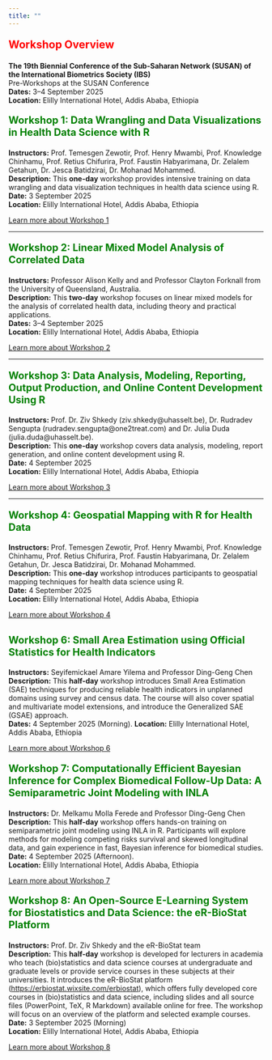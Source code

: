 ```yaml
---
title: ""
---
```


<p style="color: red; font-size: 1.5em; font-weight: bold;">Workshop Overview</p>

<p><strong>The 19th Biennial Conference of the Sub-Saharan Network (SUSAN) of the International Biometrics Society (IBS)</strong><br>
Pre-Workshops at the SUSAN Conference<br>
<strong>Dates:</strong> 3–4 September 2025<br>
<strong>Location:</strong> Elilly International Hotel, Addis Ababa, Ethiopia
</p>

<p style="color: green; font-size: 1.4em; font-weight: bold;">Workshop 1: Data Wrangling and Data Visualizations in Health Data Science with R</p>

**Instructors:** Prof. Temesgen Zewotir, Prof. Henry Mwambi, Prof. Knowledge Chinhamu, Prof. Retius Chifurira, Prof. Faustin Habyarimana, Dr. Zelalem Getahun, Dr. Jesca Batidzirai, Dr. Mohanad Mohammed.  
**Description:** This **one-day** workshop provides intensive training on data wrangling and data visualization techniques in health data science using R.  
**Date:** 3 September 2025  
**Location:** Elilly International Hotel, Addis Ababa, Ethiopia

[Learn more about Workshop 1](workshop 1.qmd)

---

<p style="color: green; font-size: 1.4em; font-weight: bold;">Workshop 2: Linear Mixed Model Analysis of Correlated Data</p>

**Instructors:** Professor Alison Kelly and and Professor Clayton Forknall from the University of Queensland, Australia.  
**Description:** This **two-day** workshop focuses on linear mixed models for the analysis of correlated health data, including theory and practical applications.  
**Dates:** 3–4 September 2025  
**Location:** Elilly International Hotel, Addis Ababa, Ethiopia

[Learn more about Workshop 2](workshop 2.qmd)

---

<p style="color: green; font-size: 1.4em; font-weight: bold;">Workshop 3: Data Analysis, Modeling, Reporting, Output Production, and Online Content Development Using R</p>

**Instructors:** Prof. Dr. Ziv Shkedy (ziv.shkedy@uhasselt.be), Dr. Rudradev Sengupta (rudradev.sengupta@one2treat.com) and Dr. Julia Duda (julia.duda@uhasselt.be).  
**Description:** This **one-day** workshop covers data analysis, modeling, report generation, and online content development using R.  
**Date:** 4 September 2025  
**Location:** Elilly International Hotel, Addis Ababa, Ethiopia

[Learn more about Workshop 3](workshop 3.qmd)

---

<p style="color: green; font-size: 1.4em; font-weight: bold;">Workshop 4: Geospatial Mapping with R for Health Data</p>

**Instructors:** Prof. Temesgen Zewotir, Prof. Henry Mwambi, Prof. Knowledge Chinhamu, Prof. Retius Chifurira, Prof. Faustin Habyarimana, Dr. Zelalem Getahun, Dr. Jesca Batidzirai, Dr. Mohanad Mohammed.  
**Description:** This **one-day** workshop introduces participants to geospatial mapping techniques for health data science using R.  
**Date:** 4 September 2025  
**Location:** Elilly International Hotel, Addis Ababa, Ethiopia

[Learn more about Workshop 4](workshop 4.qmd)

<!--  
---

<p style="color: green; font-size: 1.4em; font-weight: bold;">Workshop 5: Modeling Longitudinal Data with Time-Dependent Covariates</p>

**Instructors:** Professor Jeffrey Wilson, Professor of Statistics and Biostatistics, Associate Dean for Research and Associate Dean for Inclusive Excellence, W. P. Carey School of Business, Arizona State University, USA.

Professor Ding-Geng Chen,
Elected Member of the Academy of Science of South Africa (MASSAf) and Elected Fellow of the American Statistical Association South Africa SARChI Chair in Biostatistics and Extraordinary Professor, University of Pretoria, South Africa, Executive Director and Professor in Biostatistics, College of Health Solutions, Arizona State University, USA.

**Description:** This **half-day** workshop explores the handling of time-varying covariates in statistical modeling, essential for longitudinal health studies.  
**Date:** 3 September 2025  (Afternoon). 

**Location:** Elilly International Hotel, Addis Ababa, Ethiopia

[Learn more about Workshop 5](workshop 5.qmd)
-->

---

<p style="color: green; font-size: 1.4em; font-weight: bold;">Workshop 6: Small Area Estimation using Official Statistics for Health Indicators</p>

**Instructors:** Seyifemickael Amare Yilema and Professor Ding-Geng Chen  
**Description:** This **half-day** workshop introduces Small Area Estimation (SAE) techniques for producing reliable health indicators in unplanned domains using survey and census data. The course will also cover spatial and multivariate model extensions, and introduce the Generalized SAE (GSAE) approach.  
**Dates:** 4 September 2025 (Morning). 
**Location:** Elilly International Hotel, Addis Ababa, Ethiopia

[Learn more about Workshop 6](workshop 6.qmd)


<p style="color: green; font-size: 1.4em; font-weight: bold;">Workshop 7: Computationally Efficient Bayesian Inference for Complex Biomedical Follow-Up Data: A Semiparametric Joint Modeling with INLA</p>

**Instructors:** Dr. Melkamu Molla Ferede and Professor Ding-Geng Chen  
**Description:** This **half-day** workshop offers hands-on training on semiparametric joint modeling using INLA in R. Participants will explore methods for modeling competing risks survival and skewed longitudinal data, and gain experience in fast, Bayesian inference for biomedical studies.  
**Date:** 4 September 2025 (Afternoon).    
**Location:** Elilly International Hotel, Addis Ababa, Ethiopia

[Learn more about Workshop 7](workshop 7.qmd)

<p style="color: green; font-size: 1.4em; font-weight: bold;">Workshop 8: An Open-Source E-Learning System for Biostatistics and Data Science: the eR-BioStat Platform</p>

**Instructors:** Prof. Dr. Ziv Shkedy and the eR-BioStat team  
**Description:** This **half-day** workshop is developed for lecturers in academia who teach (bio)statistics and data science courses at undergraduate and graduate levels or provide service courses in these subjects at their universities. It introduces the eR-BioStat platform (<a href="https://erbiostat.wixsite.com/erbiostat">https://erbiostat.wixsite.com/erbiostat</a>), which offers fully developed core courses in (bio)statistics and data science, including slides and all source files (PowerPoint, TeX, R Markdown) available online for free. The workshop will focus on an overview of the platform and selected example courses.  
**Date:** 3 September 2025 (Morning)  
**Location:** Elilly International Hotel, Addis Ababa, Ethiopia

[Learn more about Workshop 8](workshop 8.qmd)

